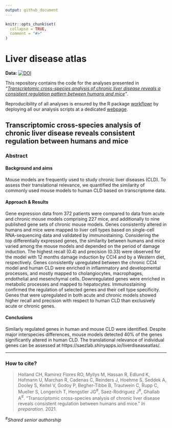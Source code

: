 ```yaml
---
output: github_document
---
```


<!-- README.md is generated from README.Rmd. Please edit that file -->

```r
knitr::opts_chunk$set(
  collapse = TRUE,
  comment = "#>"
)
```

# Liver disease atlas

<!-- badges: start -->
<!-- **Publication:** [![DOI](https://img.shields.io/badge/DOI-10.1186%2Fs13073--019--0615--0-blue.svg)][pub] -->
**Data:** [![DOI](https://zenodo.org/badge/DOI/10.5281/zenodo.4407207.svg)](https://doi.org/10.5281/zenodo.4407207)
<!-- badges: end -->

This repository contains the code for the analyses presented in _"[Transcriptomic cross-species analysis of chronic liver disease reveals a consistent regulation pattern between humans and mice]()"_.

Reproducibility of all analyses is ensured by the R package [workflowr](https://github.com/jdblischak/workflowr) by deploying all our analysis scripts at a dedicated [webpage](https://saezlab.github.io/liver-disease-atlas/).

## Transcriptomic cross-species analysis of chronic liver disease reveals consistent regulation between humans and mice

### Abstract

#### Background and aims 
Mouse models are frequently used to study chronic liver diseases (CLD). To assess their translational relevance, we quantified the similarity of commonly used mouse models to human CLD based on transcriptome data.

#### Approach & Results
Gene expression data from 372 patients were compared to data from acute and chronic mouse models comprising 227 mice, and additionally to nine published gene sets of chronic mouse models. Genes consistently altered in humans and mice were mapped to liver cell types based on single-cell RNA-sequencing data and validated by immunostaining. Considering the top differentially expressed genes, the similarity between humans and mice varied among the mouse models and depended on the period of damage induction. The highest recall (0.4) and precision (0.33) were observed for the model with 12 months damage induction by CCl4 and by a Western diet, respectively. Genes consistently upregulated between the chronic CCl4 model and human CLD were enriched in inflammatory and developmental processes, and mostly mapped to cholangiocytes, macrophages, endothelial and mesenchymal cells. Downregulated genes were enriched in metabolic processes and mapped to hepatocytes. Immunostaining confirmed the regulation of selected genes and their cell type specificity. Genes that were upregulated in both acute and chronic models showed higher recall and precision with respect to human CLD than exclusively acute or chronic genes. 

#### Conclusions
Similarly regulated genes in human and mouse CLD were identified. Despite major interspecies differences, mouse models detected 40% of the genes significantly altered in human CLD. The translational relevance of individual genes can be assessed at https://saezlab.shinyapps.io/liverdiseaseatlas/.

-------

### How to cite?
>Holland CH, Ramirez Flores RO, Myllys M, Hassan R, Edlund K, Hofmann U, Marchan R, Cadenas C, Reinders J, Hoehme S, Seddek A, Dooley S, Keitel V, Godoy P, Begher-Tibbe B, Trautwein C, Rupp C, Mueller S, Longerich T, Hengstler JG^#^, Saez-Rodriguez J^#^, Ghallab A^#^. "Transcriptomic cross-species analysis of chronic liver disease reveals consistent regulation between humans and mice." _In preparation_. 2021.

^#^_Shared senior authorship_
